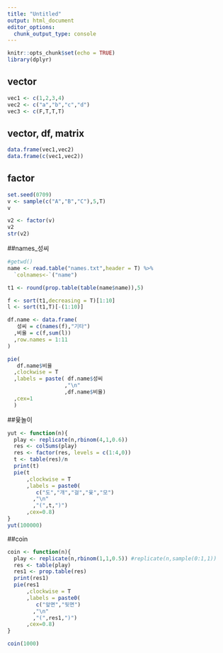 ```yaml
---
title: "Untitled"
output: html_document
editor_options: 
  chunk_output_type: console
---
```


```r
knitr::opts_chunk$set(echo = TRUE)
library(dplyr)

```

## vector


```r
vec1 <- c(1,2,3,4)
vec2 <- c("a","b","c","d")
vec3 <- c(F,T,T,T)
```

## vector, df, matrix

```r
data.frame(vec1,vec2)
data.frame(c(vec1,vec2))

```

## factor

```r
set.seed(0709)
v <- sample(c("A","B","C"),5,T)
v

v2 <- factor(v)
v2
str(v2)


```

##names_성씨

```r
#getwd()
name <- read.table("names.txt",header = T) %>%
  `colnames<-`("name")

t1 <- round(prop.table(table(name$name)),5)

f <- sort(t1,decreasing = T)[1:10]
l <- sort(t1,T)[-(1:10)]

df.name <- data.frame(
   성씨 = c(names(f),"기타")
  ,비율 = c(f,sum(l))
  ,row.names = 1:11
)

pie(
   df.name$비율
  ,clockwise = T
  ,labels = paste( df.name$성씨
                  ,"\n"
                  ,df.name$비율)
  ,cex=1
  )


```


##윷놀이

```r

yut <- function(n){
  play <- replicate(n,rbinom(4,1,0.6))
  res <- colSums(play)
  res <- factor(res, levels = c(1:4,0))
  t <- table(res)/n
  print(t)
  pie(t
      ,clockwise = T
      ,labels = paste0(
         c("도","개","걸","윷","모")
        ,"\n"
        ,"(",t,")")
      ,cex=0.8)
}
yut(100000)

```

##coin

```r

coin <- function(n){
  play <- replicate(n,rbinom(1,1,0.5)) #replicate(n,sample(0:1,1))
  res <- table(play)
  res1 <- prop.table(res)
  print(res1)
  pie(res1
      ,clockwise = T
      ,labels = paste0(
         c("앞면","뒷면")
        ,"\n"
        ,"(",res1,")")
      ,cex=0.8)
}

coin(1000)

```



